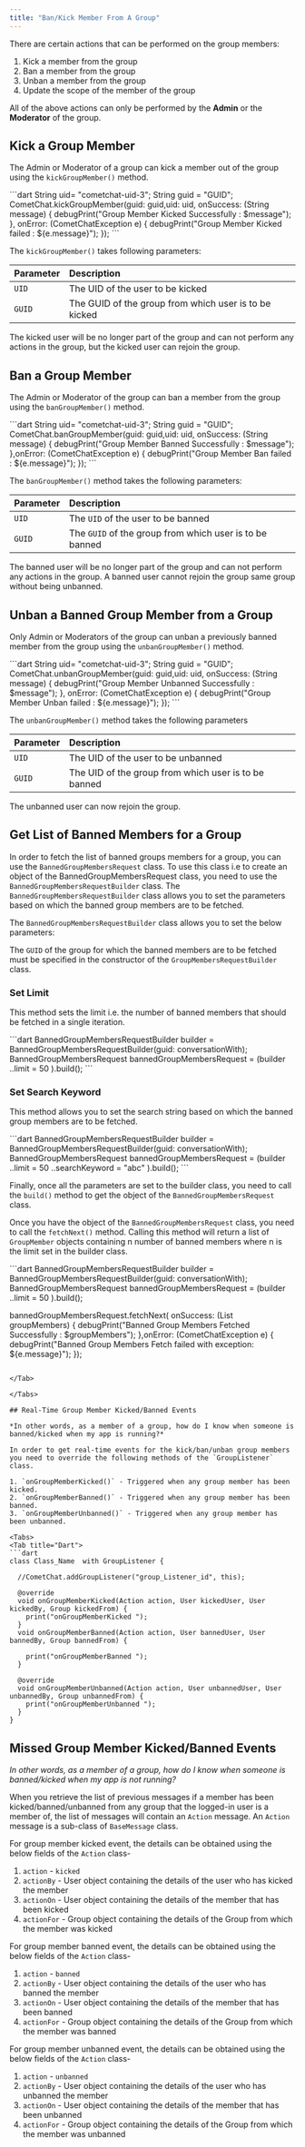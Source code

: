 ```yaml
---
title: "Ban/Kick Member From A Group"
---
```




There are certain actions that can be performed on the group members:

1. Kick a member from the group
2. Ban a member from the group
3. Unban a member from the group
4. Update the scope of the member of the group

All of the above actions can only be performed by the **Admin** or the **Moderator** of the group.

## Kick a Group Member

The Admin or Moderator of a group can kick a member out of the group using the `kickGroupMember()` method.

<Tabs>
<Tab title="Dart">
```dart
String uid= "cometchat-uid-3";
String guid = "GUID";
CometChat.kickGroupMember(guid: guid,uid: uid,
    onSuccess: (String message) {
      debugPrint("Group Member Kicked  Successfully : $message");
    }, onError: (CometChatException e) {
      debugPrint("Group Member Kicked failed  : ${e.message}");
    });
```

</Tab>

</Tabs>

The `kickGroupMember()` takes following parameters:

| Parameter | Description                                           |
| :--------- | :----------------------------------------------------- |
| `UID`     | The UID of the user to be kicked                      |
| `GUID`    | The GUID of the group from which user is to be kicked |

The kicked user will be no longer part of the group and can not perform any actions in the group, but the kicked user can rejoin the group.

## Ban a Group Member

The Admin or Moderator of the group can ban a member from the group using the `banGroupMember()` method.

<Tabs>
<Tab title="Dart">
```dart
String uid= "cometchat-uid-3";
String guid = "GUID";
CometChat.banGroupMember(guid: guid,uid: uid,
                         onSuccess: (String message) {
                           debugPrint("Group Member Banned  Successfully : $message");
                         },onError: (CometChatException e) {
                           debugPrint("Group Member Ban failed  : ${e.message}");
                         });
```

</Tab>

</Tabs>

The `banGroupMember()` method takes the following parameters:

| Parameter | Description                                             |
| :--------- | :------------------------------------------------------- |
| `UID`     | The `UID` of the user to be banned                      |
| `GUID`    | The `GUID` of the group from which user is to be banned |

The banned user will be no longer part of the group and can not perform any actions in the group. A banned user cannot rejoin the group same group without being unbanned.

## Unban a Banned Group Member from a Group

Only Admin or Moderators of the group can unban a previously banned member from the group using the `unbanGroupMember()` method.

<Tabs>
<Tab title="Dart">
```dart
String uid= "cometchat-uid-3";
String guid = "GUID";
CometChat.unbanGroupMember(guid: guid,uid: uid,
                           onSuccess: (String message) {
                             debugPrint("Group Member Unbanned  Successfully : $message");
                           },
                           onError: (CometChatException e) {
                             debugPrint("Group Member Unban failed  : ${e.message}");
                           });
```

</Tab>

</Tabs>

The `unbanGroupMember()` method takes the following parameters

| Parameter | Description                                          |
| :--------- | :---------------------------------------------------- |
| `UID`     | The UID of the user to be unbanned                   |
| `GUID`    | The UID of the group from which user is to be banned |

The unbanned user can now rejoin the group.

## Get List of Banned Members for a Group

In order to fetch the list of banned groups members for a group, you can use the `BannedGroupMembersRequest` class. To use this class i.e to create an object of the BannedGroupMembersRequest class, you need to use the `BannedGroupMembersRequestBuilder` class. The `BannedGroupMembersRequestBuilder` class allows you to set the parameters based on which the banned group members are to be fetched.

The `BannedGroupMembersRequestBuilder` class allows you to set the below parameters:

The `GUID` of the group for which the banned members are to be fetched must be specified in the constructor of the `GroupMembersRequestBuilder` class.

### Set Limit

This method sets the limit i.e. the number of banned members that should be fetched in a single iteration.

<Tabs>
<Tab title="Dart">
```dart
BannedGroupMembersRequestBuilder builder = BannedGroupMembersRequestBuilder(guid: conversationWith);
BannedGroupMembersRequest  bannedGroupMembersRequest = (builder
       ..limit = 50
       ).build();
```

</Tab>

</Tabs>

### Set Search Keyword

This method allows you to set the search string based on which the banned group members are to be fetched.

<Tabs>
<Tab title="Dart">
```dart
BannedGroupMembersRequestBuilder builder = BannedGroupMembersRequestBuilder(guid: conversationWith);
BannedGroupMembersRequest  bannedGroupMembersRequest = (builder
       ..limit = 50
       ..searchKeyword = "abc"
       ).build();
```

</Tab>

</Tabs>

Finally, once all the parameters are set to the builder class, you need to call the `build()` method to get the object of the `BannedGroupMembersRequest` class.

Once you have the object of the `BannedGroupMembersRequest` class, you need to call the `fetchNext()` method. Calling this method will return a list of `GroupMember` objects containing n number of banned members where n is the limit set in the builder class.

<Tabs>
<Tab title="Dart">
```dart
BannedGroupMembersRequestBuilder builder = BannedGroupMembersRequestBuilder(guid: conversationWith);
BannedGroupMembersRequest  bannedGroupMembersRequest = (builder
       ..limit = 50
       ).build();

bannedGroupMembersRequest.fetchNext( onSuccess: (List<GroupMember> groupMembers) {
          debugPrint("Banned Group Members Fetched Successfully : $groupMembers");
        },onError: (CometChatException e) {
          debugPrint("Banned Group Members Fetch failed with exception: ${e.message}");
        });
```

</Tab>

</Tabs>

## Real-Time Group Member Kicked/Banned Events

*In other words, as a member of a group, how do I know when someone is banned/kicked when my app is running?*

In order to get real-time events for the kick/ban/unban group members you need to override the following methods of the `GroupListener` class.

1. `onGroupMemberKicked()` - Triggered when any group member has been kicked.
2. `onGroupMemberBanned()` - Triggered when any group member has been banned.
3. `onGroupMemberUnbanned()` - Triggered when any group member has been unbanned.

<Tabs>
<Tab title="Dart">
```dart
class Class_Name  with GroupListener {

  //CometChat.addGroupListener("group_Listener_id", this);

  @override
  void onGroupMemberKicked(Action action, User kickedUser, User kickedBy, Group kickedFrom) {
    print("onGroupMemberKicked ");
  }
  void onGroupMemberBanned(Action action, User bannedUser, User bannedBy, Group bannedFrom) {

    print("onGroupMemberBanned ");
  }

  @override
  void onGroupMemberUnbanned(Action action, User unbannedUser, User unbannedBy, Group unbannedFrom) {
    print("onGroupMemberUnbanned ");
  }
}
```

</Tab>

</Tabs>

## Missed Group Member Kicked/Banned Events

*In other words, as a member of a group, how do I know when someone is banned/kicked when my app is not running?*

When you retrieve the list of previous messages if a member has been kicked/banned/unbanned from any group that the logged-in user is a member of, the list of messages will contain an `Action` message. An `Action` message is a sub-class of `BaseMessage` class.

For group member kicked event, the details can be obtained using the below fields of the `Action` class-

1. `action` - `kicked`
2. `actionBy` - User object containing the details of the user who has kicked the member
3. `actionOn` - User object containing the details of the member that has been kicked
4. `actionFor` - Group object containing the details of the Group from which the member was kicked

For group member banned event, the details can be obtained using the below fields of the `Action` class-

1. `action` - `banned`
2. `actionBy` - User object containing the details of the user who has banned the member
3. `actionOn` - User object containing the details of the member that has been banned
4. `actionFor` - Group object containing the details of the Group from which the member was banned

For group member unbanned event, the details can be obtained using the below fields of the `Action` class-

1. `action` - `unbanned`
2. `actionBy` - User object containing the details of the user who has unbanned the member
3. `actionOn` - User object containing the details of the member that has been unbanned
4. `actionFor` - Group object containing the details of the Group from which the member was unbanned
